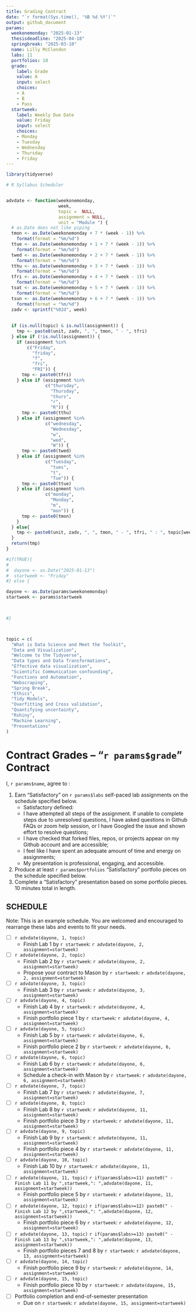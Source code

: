 ```yaml
---
title: Grading Contract
date: "`r format(Sys.time(), '%B %d %Y')`"
output: github_document
params:
  weekonemonday: "2025-01-13"
  thesisdeadline: "2025-04-18"
  springbreak: "2025-03-10"
  name: Lilly McClendon
  labs: 11
  portfolios: 10
  grade:
    label: Grade
    value: A
    input: select
    choices:
    - A
    - B
    - Pass
  startweek:
    label: Weekly Due Date
    value: Friday
    input: select
    choices:
    - Monday
    - Tuesday
    - Wednesday
    - Thursday
    - Friday
---
```


```r
library(tidyverse)

# R Syllabus Scheduler


advdate <- function(weekonemonday,
                    week,
                    topic =  NULL,
                    assignment = NULL,
                    unit = "Module ") {
  # as.Date does not like piping
  tmon <- as.Date(weekonemonday + 7 * (week - 1)) %>% 
    format(format = "%m/%d")
  ttue <- as.Date(weekonemonday + 1 + 7 * (week - 1)) %>%
    format(format = "%m/%d")
  twed <- as.Date(weekonemonday + 2 + 7 * (week - 1)) %>%
    format(format = "%m/%d")
  tthu <- as.Date(weekonemonday + 3 + 7 * (week - 1)) %>%
    format(format = "%m/%d")
  tfri <- as.Date(weekonemonday + 4 + 7 * (week - 1)) %>%
    format(format = "%m/%d")
  tsat <- as.Date(weekonemonday + 5 + 7 * (week - 1)) %>%
    format(format = "%m/%d")
  tsun <- as.Date(weekonemonday + 6 + 7 * (week - 1)) %>%
    format(format = "%m/%d")
  zadv <- sprintf("%02d", week)
  
  
  if (is.null(topic) & is.null(assignment)) {
    tmp <- paste0(unit, zadv, ", ", tmon, " - ", tfri)
  } else if (!is.null(assignment)) {
    if (assignment %in%
        c("Friday",
          "friday",
          "f",
          "fri",
          "FRI")) {
      tmp <- paste0(tfri)
    } else if (assignment %in%
               c("thursday",
                 "Thursday",
                 "thurs",
                 "r",
                 "R")) {
      tmp <- paste0(tthu)
    } else if (assignment %in%
               c("wednesday",
                 "Wednesday",
                 "w",
                 "wed",
                 "W")) {
      tmp <- paste0(twed)
    } else if (assignment %in%
               c("Tuesday",
                 "tues",
                 "t",
                 "Tue")) {
      tmp <- paste0(ttue)
    } else if (assignment %in%
               c("monday",
                 "Monday",
                 "m",
                 "mon")) {
      tmp <- paste0(tmon)
    }
  } else{
    tmp <- paste0(unit, zadv, ", ", tmon, " - ", tfri, " : ", topic[week])
  }
  return(tmp)
}

#if(TRUE){
#  
#  dayone <- as.Date("2025-01-13")
#  startweek <- "Friday"
#} else {

dayone <- as.Date(params$weekonemonday)
startweek <- params$startweek


  
#}



topic = c(
  "What is Data Science and Meet the Toolkit",
  "Data and Visualization",
  "Welcome to the Tidyverse",
  "Data types and Data Transformations",
  "Effective data visualization",
  "Scientific Communication confounding",
  "Functions and Automation",
  "Webscraping",
  "Spring Break",
  "Ethics",
  "Tidy Models",
  "Overfitting and Cross validation",
  "Quantifying uncertainty",
  "Rshiny",
  "Machine Learning", 
  "Presentations"
)

```

<!-- This contract is adapted from Annie Somerville's contract https://github.com/anniehsom -->

# Contract Grades – “`r params$grade`” Contract

I, `r params$name`, agree to :

1)  Earn “Satisfactory” on `r params$labs` self-paced lab assignments on the schedule specified below.
    -   Satisfactory defined:
    -   I have attempted all steps of the assignment. If unable to complete steps due to unresolved questions, I have asked questions in Github FAQs or zoom help session, or I have Googled the issue and shown effort to resolve questions;
    -   I have checked that forked files, repos, or projects appear on my Github account and are accessible;
    -   I feel like I have spent an adequate amount of time and energy on assignments;
    -   My presentation is professional, engaging, and accessible.
2)  Produce at least `r params$portfolios` “Satisfactory” portfolio pieces on the schedule specified below.
3)  Complete a “Satisfactory” presentation based on some portfolio pieces. 10 minutes total in length.

## SCHEDULE

Note: This is an example schedule. You are welcomed and encouraged to rearrange these labs and events to fit your needs.

-   [ ] `r advdate(dayone, 1, topic)`
    -   Finish Lab 1 by `r startweek`: `r advdate(dayone, 2, assignment=startweek)`
-   [ ] `r advdate(dayone, 2, topic)`
    -   Finish Lab 2 by `r startweek`: `r advdate(dayone, 2, assignment=startweek)`
    -   Propose your contract to Mason by `r startweek`: `r advdate(dayone, 2, assignment=startweek)`
-   [ ] `r advdate(dayone, 3, topic)`
    -   Finish Lab 3 by `r startweek`: `r advdate(dayone, 3, assignment=startweek)`
-   [ ] `r advdate(dayone, 4, topic)`
    -   Finish Lab 4 by `r startweek`: `r advdate(dayone, 4, assignment=startweek)`
    -   Finish portfolio piece 1 by `r startweek`: `r advdate(dayone, 4, assignment=startweek)`
-   [ ] `r advdate(dayone, 5, topic)`
    -   Finish Lab 5 by `r startweek`: `r advdate(dayone, 6, assignment=startweek)`
    -   Finish portfolio piece 2 by `r startweek`: `r advdate(dayone, 6, assignment=startweek)`
-   [ ] `r advdate(dayone, 6, topic)`
    -   Finish Lab 6 by `r startweek`: `r advdate(dayone, 6, assignment=startweek)`
    -   Schedule a check-in with Mason by `r startweek`: `r advdate(dayone, 6, assignment=startweek)`
-   [ ] `r advdate(dayone, 7, topic)`
    -   Finish Lab 7 by `r startweek`: `r advdate(dayone, 7, assignment=startweek)`
-   [ ] `r advdate(dayone, 8, topic)`
    -   Finish Lab 8 by `r startweek`: `r advdate(dayone, 11, assignment=startweek)`
    -   Finish portfolio piece 3 by `r startweek`: `r advdate(dayone, 11, assignment=startweek)`
-   [ ] `r advdate(dayone, 9, topic)`
    -   Finish Lab 9 by `r startweek`: `r advdate(dayone, 11, assignment=startweek)`
    -   Finish portfolio piece 4 by `r startweek`: `r advdate(dayone, 11, assignment=startweek)`
-   [ ] `r advdate(dayone, 10, topic)`
    -   Finish Lab 10 by `r startweek`: `r advdate(dayone, 11, assignment=startweek)`
-   [ ] `r advdate(dayone, 11, topic)` `r if(params$labs>=11) paste0(" - Finish Lab 11 by ",startweek,": ",advdate(dayone, 11, assignment=startweek))`
    -   Finish portfolio piece 5 by `r startweek`: `r advdate(dayone, 11, assignment=startweek)`
-   [ ] `r advdate(dayone, 12, topic)` `r if(params$labs>=12) paste0(" - Finish Lab 12 by ",startweek,": ",advdate(dayone, 12, assignment=startweek))`
    -   Finish portfolio piece 6 by `r startweek`: `r advdate(dayone, 12, assignment=startweek)`
-   [ ] `r advdate(dayone, 13, topic)` `r if(params$labs>=13) paste0(" - Finish Lab 13 by ",startweek,": ",advdate(dayone, 13, assignment=startweek))`
    -   Finish portfolio pieces 7 and 8 by `r startweek`: `r advdate(dayone, 13, assignment=startweek)`
-   [ ] `r advdate(dayone, 14, topic)`
    -   Finish portfolio piece 9 by `r startweek`: `r advdate(dayone, 14, assignment=startweek)`
-   [ ] `r advdate(dayone, 15, topic)`
    -   Finish portfolio piece 10 by `r startweek`: `r advdate(dayone, 15, assignment=startweek)`
-   [ ] Portfolio completion and end-of-semester presentation
    -   Due on `r startweek`: `r advdate(dayone, 15, assignment=startweek)`
